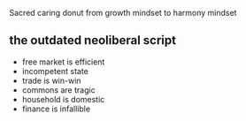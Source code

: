 Sacred caring donut
from growth mindset to harmony mindset

## the outdated neoliberal script
- free market is efficient
- incompetent state
- trade is win-win
- commons are tragic
- household is domestic
- finance is infallible
